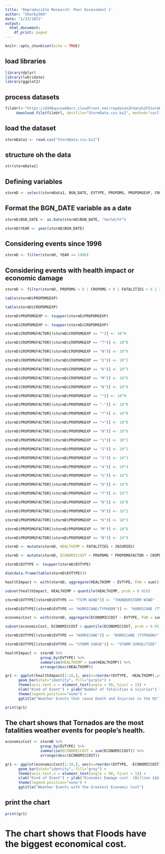 ---
title: 'Reproducible Research: Peer Assessment 1'
author: "Sherby509"
date: "2/23/2021"
output:
  html_document:
    df_print: paged
---

```{r setup, include=FALSE}
knitr::opts_chunk$set(echo = TRUE)
```
## load libraries
```{r}
library(dplyr)
library(lubridate)
library(ggplot2)
```
## process datasets
```{r}
fileUrl<-"https://d396qusza40orc.cloudfront.net/repdata%2Fdata%2FStormData.csv.bz2"
     download.file(fileUrl, destfile="StormData.csv.bz2", method="curl")
```
## load the dataset
```{r}
stormData1 <- read.csv("StormData.csv.bz2")
```
## structure oh the data
```{r}
str(stormData1)
```
## Defining variables
```{r}
stormD <- select(stormData1, BGN_DATE, EVTYPE, PROPDMG, PROPDMGEXP, CROPDMG, CROPDMGEXP, FATALITIES, INJURIES)
```
## Format the BGN_DATE variable as a date

```{r}
stormD$BGN_DATE <- as.Date(stormD$BGN_DATE, "%m/%d/%Y")
```
```{r}
stormD$YEAR <- year(stormD$BGN_DATE)
```
## Considering events since 1996
```{r}
stormD <- filter(stormD, YEAR >= 1996)
```
## Considering events with health impact or economic damage
```{r}
stormD <- filter(stormD, PROPDMG > 0 | CROPDMG > 0 | FATALITIES > 0 | INJURIES > 0)
```
```{r}
table(stormD$PROPDMGEXP)
```
```{r}
table(stormD$CROPDMGEXP)
```
```{r}
stormD$PROPDMGEXP <- toupper(stormD$PROPDMGEXP)
```
```{r}
stormD$CROPDMGEXP <- toupper(stormD$CROPDMGEXP)
```
```{r}
stormD$CROPDMGFACTOR[(stormD$CROPDMGEXP == "")] <- 10^0
```
```{r}
stormD$CROPDMGFACTOR[(stormD$CROPDMGEXP == "?")] <- 10^0
```
```{r}
stormD$CROPDMGFACTOR[(stormD$CROPDMGEXP == "0")] <- 10^0
```
```{r}
stormD$CROPDMGFACTOR[(stormD$CROPDMGEXP == "2")] <- 10^2
```
```{r}
stormD$CROPDMGFACTOR[(stormD$CROPDMGEXP == "K")] <- 10^3
```
```{r}
stormD$CROPDMGFACTOR[(stormD$CROPDMGEXP == "M")] <- 10^6
```
```{r}
stormD$CROPDMGFACTOR[(stormD$CROPDMGEXP == "B")] <- 10^9
```

```{r}
stormD$PROPDMGFACTOR[(stormD$PROPDMGEXP == "")] <- 10^0
```
```{r}
stormD$PROPDMGFACTOR[(stormD$PROPDMGEXP == "-")] <- 10^0
```
```{r}
stormD$PROPDMGFACTOR[(stormD$PROPDMGEXP == "?")] <- 10^0
```
```{r}
stormD$PROPDMGFACTOR[(stormD$PROPDMGEXP == "+")] <- 10^0
```
```{r}
stormD$PROPDMGFACTOR[(stormD$PROPDMGEXP == "0")] <- 10^0
```
```{r}
stormD$PROPDMGFACTOR[(stormD$PROPDMGEXP == "1")] <- 10^1
```
```{r}
stormD$PROPDMGFACTOR[(stormD$PROPDMGEXP == "2")] <- 10^2
```
```{r}
stormD$PROPDMGFACTOR[(stormD$PROPDMGEXP == "3")] <- 10^3
```
```{r}
stormD$PROPDMGFACTOR[(stormD$PROPDMGEXP == "4")] <- 10^4
```
```{r}
stormD$PROPDMGFACTOR[(stormD$PROPDMGEXP == "5")] <- 10^5
```
```{r}
stormD$PROPDMGFACTOR[(stormD$PROPDMGEXP == "6")] <- 10^6
```
```{r}
stormD$PROPDMGFACTOR[(stormD$PROPDMGEXP == "7")] <- 10^7
```
```{r}
stormD$PROPDMGFACTOR[(stormD$PROPDMGEXP == "8")] <- 10^8
```
```{r}
stormD$PROPDMGFACTOR[(stormD$PROPDMGEXP == "H")] <- 10^2
```
```{r}
stormD$PROPDMGFACTOR[(stormD$PROPDMGEXP == "K")] <- 10^3
```
```{r}
stormD$PROPDMGFACTOR[(stormD$PROPDMGEXP == "M")] <- 10^6
```
```{r}
stormD$PROPDMGFACTOR[(stormD$PROPDMGEXP == "B")] <- 10^9
```
```{r}
stormD <- mutate(stormD, HEALTHIMP = FATALITIES + INJURIES)
```
```{r}
stormD <- mutate(stormD, ECONOMICCOST = PROPDMG * PROPDMGFACTOR + CROPDMG * CROPDMGFACTOR)
```
```{r}
stormD$EVTYPE <- toupper(stormD$EVTYPE)
```
```{r}
dim(data.frame(table(stormD$EVTYPE)))
```
```{r}
healthImpact <- with(stormD, aggregate(HEALTHIMP ~ EVTYPE, FUN = sum))
```
```{r}
subset(healthImpact, HEALTHIMP > quantile(HEALTHIMP, prob = 0.95))
```
```{r}
stormD$EVTYPE[(stormD$EVTYPE == "TSTM WIND")] <- "THUNDERSTORM WIND"
```
```{r}
stormD$EVTYPE[(stormD$EVTYPE == "HURRICANE/TYPHOON")] <- "HURRICANE (TYPHOON)"
```
```{r}
economicCost <- with(stormD, aggregate(ECONOMICCOST ~ EVTYPE, FUN = sum))
```
```{r}
subset(economicCost, ECONOMICCOST > quantile(ECONOMICCOST, prob = 0.95))
```
```{r}
stormD$EVTYPE[(stormD$EVTYPE == "HURRICANE")] <- "HURRICANE (TYPHOON)"
```
```{r}
stormD$EVTYPE[(stormD$EVTYPE == "STORM SURGE")] <- "STORM SURGE/TIDE"
```

```{r}
healthImpact <- stormD %>% 
                group_by(EVTYPE) %>% 
                summarise(HEALTHIMP = sum(HEALTHIMP)) %>% 
                arrange(desc(HEALTHIMP))
```
```{r}
gr1 <- ggplot(healthImpact[1:10,], aes(x=reorder(EVTYPE, -HEALTHIMP),y=HEALTHIMP,color=EVTYPE)) + 
      geom_bar(stat="identity", fill="purple") + 
      theme(axis.text.x = element_text(angle = 90, hjust = 1)) + 
      xlab("Kind of Event") + ylab("Number of fatalities & injuries") +
      theme(legend.position="none") +
      ggtitle("Weather Events that cause Death and Injuries in the US")
```
```{r}
print(gr1)
```
## The chart shows that Tornados are the most fatalities weather events for people’s health.
```{r}
economicCost <- stormD %>% 
                group_by(EVTYPE) %>% 
                summarise(ECONOMICCOST = sum(ECONOMICCOST)) %>% 
                arrange(desc(ECONOMICCOST))
```
```{r}
gr1 <- ggplot(economicCost[1:10,], aes(x=reorder(EVTYPE, -ECONOMICCOST),y=ECONOMICCOST,color=EVTYPE)) + 
      geom_bar(stat="identity", fill="grey") + 
      theme(axis.text.x = element_text(angle = 90, hjust = 1)) + 
      xlab("Kind of Event") + ylab("Economic Damage cost  (Billion $$$)") +
      theme(legend.position="none") +
      ggtitle("Weather Events with the Greatest Economic Cost")
```
## print the chart
```{r}
print(gr1)
```
# The chart shows that Floods have the biggest economical cost.
